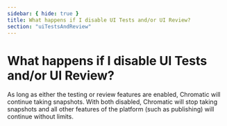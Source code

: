 ```yaml
---
sidebar: { hide: true }
title: What happens if I disable UI Tests and/or UI Review?
section: "uiTestsAndReview"
---
```


# What happens if I disable UI Tests and/or UI Review?

As long as either the testing or review features are enabled, Chromatic will continue taking snapshots. With both disabled, Chromatic will stop taking snapshots and all other features of the platform (such as publishing) will continue without limits.

